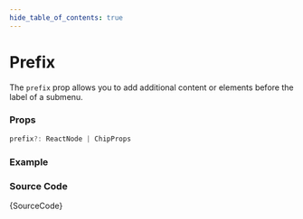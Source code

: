 ```yaml
---
hide_table_of_contents: true
---
```



# Prefix

The `prefix` prop allows you to add additional content or elements before the label of a submenu.

### Props

```ts noCopy
prefix?: ReactNode | ChipProps
```

### Example

<IframeWindow url='http://localhost:3000/en/menu-examples/horizontal-menu/submenu/prefix' />

### Source Code

<TsToJsCodeSnippet>{SourceCode}</TsToJsCodeSnippet>
